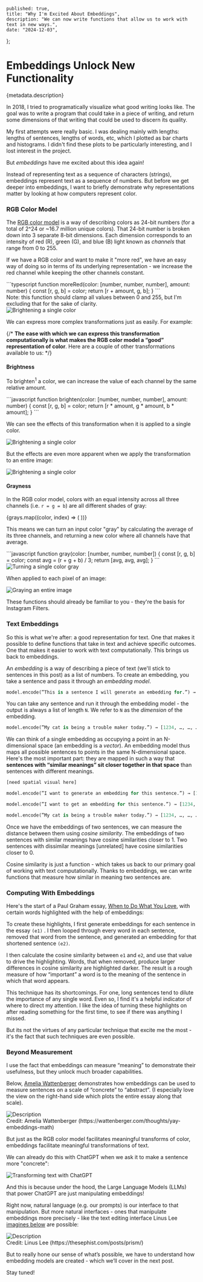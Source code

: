 


    published: true,
    title: "Why I'm Excited About Embeddings",
    description: "We can now write functions that allow us to work with text in new ways.",
    date: "2024-12-03",
};


<h1 className="text-4xl font-bold">Embeddings Unlock New Functionality</h1>
<div className="mt-2 text-lg text-gray-500">{metadata.description}</div>

In 2018, I tried to programatically visualize what good writing looks like. The goal was to write a program that could take in a piece of writing, and return some dimensions of that writing that could be used to discern its quality.


My first attempts were really basic. I was dealing mainly with lengths: lengths of sentences, lengths of words, etc, which I plotted as bar charts and histograms. I didn't find these plots to be particularly interesting, and I lost interest in the project. 

But *embeddings* have me excited about this idea again!

Instead of representing text as a sequence of characters (strings), embeddings represent text as a sequence of numbers. But before we get deeper into embeddings, I want to briefly demonstrate why representations matter by looking at how computers represent color.


### RGB Color Model

The [RGB color model](https://www.britannica.com/science/RGB-color-model) is a way of describing colors as 24-bit numbers (for a total of 2^24 or ~16.7 million unique colors). That 24-bit number is broken down into 3 separate 8-bit dimensions. Each dimension corresponds to an intensity of red (R), green (G), and blue (B) light known as *channels* that range from 0 to 255.

If we have a RGB color and want to make it "more red", we have an easy way of doing so in terms of its underlying representation - we increase the red channel while keeping the other channels constant. 

<div className="my-12">
<div className="flex justify-center">
```typescript
function moreRed(color: [number, number, number], amount: number) {
	const [r, g, b] = color;
	return [r + amount, g, b];
}
```
</div>
<figcaption className="mt-8 text-center text-sm text-gray-500">Note: this function should clamp all values between 0 and 255, but I'm excluding that for the sake of clarity.</figcaption>
</div>

<div className="flex justify-center w-full h-auto mx-auto w-1/2 my-8">
  <Image src={Red} 
    alt="Brightening a single color"
    width={0}
    height={0}
    sizes="100vw"
    className="w-full h-auto"
  />
</div>

We can express more complex transformations just as easily. For example:


{/* **The ease with which we can express this transformation computationally is what makes the RGB color model a “good” representation of color**. Here are a couple of other transformations available to us: */}

#### Brightness

To brighten<sup>1</sup> a color, we can increase the value of each channel by the same relative amount. 

<div className="flex justify-center my-12">
```javascript
function brighten(color: [number, number, number], amount: number) {
	const [r, g, b] = color;
	return [r * amount, g * amount, b * amount];
}
```
</div>

We can see the effects of this transformation when it is applied to a single color.

<div className="flex justify-center w-full h-auto mx-auto w-1/2 my-8">
  <Image src={BrightenSingle}
    alt="Brightening a single color"
    width={0}
    height={0}
    sizes="100vw"
    className="w-full h-auto"
  />
</div>


But the effects are even more apparent when we apply the transformation to an entire image:

<div className="flex justify-center h-auto mx-auto w-3/5 my-8">
  <Image src={Brighten} 
    alt="Brightening a single color"
    width={0}
    height={0}
    sizes="100vw"
    className="w-full h-auto"
  />
</div>


#### Grayness

In the RGB color model, colors with an equal intensity across all three channels (i.e. `r = g = b`) are all different shades of gray:

<div className="flex gap-8 justify-center my-8 py-4 rounded-sm">
{grays.map((color, index) => (
 <ColorSwatch rgb={color} key={index} />
))}
</div>

This means we can turn an input color "gray" by calculating the average of its three channels, and returning a new color where all channels have that average. 

<div className="flex justify-center my-12">
```javascript
function gray(color: [number, number, number]) {
	const [r, g, b] = color;
    const avg = (r + g + b) / 3;
	return [avg, avg, avg];
}
```
</div>

<div className="flex justify-center w-full h-auto mx-auto w-1/2 my-8">
  <Image src={GraySingle} 
    alt="Turning a single color gray"
    width={0}
    height={0}
    sizes="100vw"
    className="w-full h-auto"
  />
</div>

When applied to each pixel of an image:

<div className="flex justify-center w-full h-auto mx-auto w-3/5 my-8">
  <Image src={Gray} 
    alt="Graying an entire image"
    width={0}
    height={0}
    sizes="100vw"
    className="w-full h-auto"
  />
</div>

These functions should already be familiar to you - they're the basis for Instagram Filters.

### Text Embeddings

So this is what we're after: a good representation for text. One that makes it possible to define functions that take in text and achieve specific outcomes. One that makes it easier to work with text computationally. This brings us back to embeddings.

An *embedding* is a way of describing a piece of text (we'll stick to sentences in this post) as a list of numbers. To create an embedding, you take a sentence and pass it through an *embedding model*. 

```python
model.encode(”This is a sentence I will generate an embedding for.”) → [1234, …, …, …]
```

You can take any sentence and run it through the embedding model - the output is always a list of length `N`. We refer to `N` as the *dimension* of the embedding. 


```python
model.encode(”My cat is being a trouble maker today.”) → [1234, …, …, …]
```


We can think of a single embedding as occupying a point in an N-dimensional space (an embedding is a *vector*). An embedding model thus maps all possible sentences to points in the same N-dimensional space. Here's the most important part: they are mapped in such a way that **sentences with “similar meanings” sit closer together in that space** than sentences with different meanings.

```python
[need spatial visual here]

model.encode(”I want to generate an embedding for this sentence.”) → [1234, …, …, …]

model.encode(”I want to get an embedding for this sentence.”) → [1234, …, …, …]

model.encode(”My cat is being a trouble maker today.”) → [1234, …, …, …]
```

Once we have the embeddings of two sentences, we can measure the distance between them using *cosine similarity*. The embeddings of two sentences with similar meanings have cosine similarities closer to 1. Two sentences with dissimilar meanings [unrelated] have cosine similarities closer to 0. 

Cosine similarity is just a function - which takes us back to our primary goal of working with text computationally. Thanks to embeddings, we can write functions that measure how similar in meaning two sentences are.

### Computing With Embeddings

Here's the start of a Paul Graham essay, [When to Do What You Love](https://www.paulgraham.com/when.html), with certain words highlighted with the help of embeddings:

<div className="m-8">
    <RemoveWord words={pg_remove_words_results} />
</div>

To create these highlights, I first generate embeddings for each sentence in the essay `(e1)` . I then looped through every word in each sentence, removed that word from the sentence, and generated an embedding for that shortened sentence `(e2)`.

I then calculate the cosine similarity between `e1` and `e2`, and use that value to drive the highlighting. Words, that when removed, produce larger differences in cosine similarity are highlighted darker. The result is a rough measure of how “important” a word is to the meaning of the sentence in which that word appears. 

This technique has its shortcomings. For one, long sentences tend to dilute the importance of any single word. Even so, I find it's a helpful indicator of where to direct my attention. I like the idea of turning these highlights on after reading something for the first time, to see if there was anything I missed. 

But its not the virtues of any particular technique that excite me the most - it's the fact that such techniques are even possible.


### Beyond Measurement

I use the fact that embeddings can measure “meaning” to demonstrate their usefulness, but they unlock much broader capabilities. 

Below, [Amelia Wattenberger](https://wattenberger.com/thoughts/yay-embeddings-math) demonstrates how embeddings can be used to measure sentences on a scale of “concrete” to “abstract”. (I <span className="italic">especially love</span> the view on the right-hand side which plots the entire essay along that scale).

<div className="my-24">
<div className="flex justify-center">
  <Image 
    src={Wattenberger} 
    alt="Description" 
    />
</div>
<figcaption className="mt-4 text-center text-sm text-gray-500">Credit: Amelia Wattenberger (https://wattenberger.com/thoughts/yay-embeddings-math)</figcaption>
</div>

But just as the RGB color model facilitates meaningful transforms of color, embeddings facilitate meaningful transformations of text. 



We can already do this with ChatGPT when we ask it to make a sentence more "concrete":

<div className="flex justify-center my-24">
<Image 
    src={ChatGPT} 
    alt="Transforming text with ChatGPT" 
    />
</div>


And this is because under the hood, the Large Language Models (LLMs) that power ChatGPT are just manipulating embeddings!

Right now, natural language (e.g. our prompts) is our interface to that manipulation. But more natural interfaces - ones that manipulate embeddings more precisely - like the text editing interface Linus Lee [imagines below](https://thesephist.com/posts/prism/) are possible:

<div className="my-24">
<div className="flex justify-center">
  <Image 
    src={Prism} 
    alt="Description" 
    height={500}
    />
</div>
<figcaption className="mt-4 text-center text-sm text-gray-500">Credit: Linus Lee (https://thesephist.com/posts/prism/)</figcaption>
</div>


But to really hone our sense of what’s possible, we have to understand how embedding models are created - which we’ll cover in the next post.


Stay tuned!